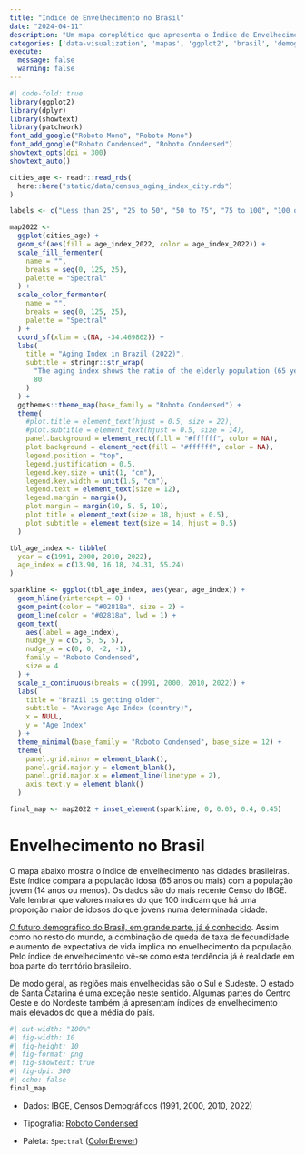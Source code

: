 ```yaml
---
title: "Índice de Envelhecimento no Brasil"
date: "2024-04-11"
description: "Um mapa coroplético que apresenta o Índice de Envelhecimento por município do Brasil segundo os dados do mais recente Censo Demográfico do IBGE."
categories: ['data-visualization', 'mapas', 'ggplot2', 'brasil', 'demografia']
execute:
  message: false
  warning: false
---
```


```r
#| code-fold: true
library(ggplot2)
library(dplyr)
library(showtext)
library(patchwork)
font_add_google("Roboto Mono", "Roboto Mono")
font_add_google("Roboto Condensed", "Roboto Condensed")
showtext_opts(dpi = 300)
showtext_auto()

cities_age <- readr::read_rds(
  here::here("static/data/census_aging_index_city.rds")
)

labels <- c("Less than 25", "25 to 50", "50 to 75", "75 to 100", "100 or more")

map2022 <-
  ggplot(cities_age) +
  geom_sf(aes(fill = age_index_2022, color = age_index_2022)) +
  scale_fill_fermenter(
    name = "",
    breaks = seq(0, 125, 25),
    palette = "Spectral"
  ) +
  scale_color_fermenter(
    name = "",
    breaks = seq(0, 125, 25),
    palette = "Spectral"
  ) +
  coord_sf(xlim = c(NA, -34.469802)) +
  labs(
    title = "Aging Index in Brazil (2022)",
    subtitle = stringr::str_wrap(
      "The aging index shows the ratio of the elderly population (65 years or more) per 100 individuals in relation to the young population (14 years of younger).",
      80
    )
  ) +
  ggthemes::theme_map(base_family = "Roboto Condensed") +
  theme(
    #plot.title = element_text(hjust = 0.5, size = 22),
    #plot.subtitle = element_text(hjust = 0.5, size = 14),
    panel.background = element_rect(fill = "#ffffff", color = NA),
    plot.background = element_rect(fill = "#ffffff", color = NA),
    legend.position = "top",
    legend.justification = 0.5,
    legend.key.size = unit(1, "cm"),
    legend.key.width = unit(1.5, "cm"),
    legend.text = element_text(size = 12),
    legend.margin = margin(),
    plot.margin = margin(10, 5, 5, 10),
    plot.title = element_text(size = 38, hjust = 0.5),
    plot.subtitle = element_text(size = 14, hjust = 0.5)
  )

tbl_age_index <- tibble(
  year = c(1991, 2000, 2010, 2022),
  age_index = c(13.90, 16.18, 24.31, 55.24)
)

sparkline <- ggplot(tbl_age_index, aes(year, age_index)) +
  geom_hline(yintercept = 0) +
  geom_point(color = "#02818a", size = 2) +
  geom_line(color = "#02818a", lwd = 1) +
  geom_text(
    aes(label = age_index),
    nudge_y = c(5, 5, 5, 5),
    nudge_x = c(0, 0, -2, -1),
    family = "Roboto Condensed",
    size = 4
  ) +
  scale_x_continuous(breaks = c(1991, 2000, 2010, 2022)) +
  labs(
    title = "Brazil is getting older",
    subtitle = "Average Age Index (country)",
    x = NULL,
    y = "Age Index"
  ) +
  theme_minimal(base_family = "Roboto Condensed", base_size = 12) +
  theme(
    panel.grid.minor = element_blank(),
    panel.grid.major.y = element_blank(),
    panel.grid.major.x = element_line(linetype = 2),
    axis.text.y = element_blank()
  )

final_map <- map2022 + inset_element(sparkline, 0, 0.05, 0.4, 0.45)
```

# Envelhecimento no Brasil

O mapa abaixo mostra o índice de envelhecimento nas cidades brasileiras. Este índice compara a população idosa (65 anos ou mais) com a população jovem (14 anos ou menos). Os dados são do mais recente Censo do IBGE. Vale lembrar que valores maiores do que 100 indicam que há uma proporção maior de idosos do que jovens numa determinada cidade.

[O futuro demográfico do Brasil, em grande parte, já é conhecido](https://restateinsight.com/posts/general-posts/2023-11-wz-census-ages/). Assim como no resto do mundo, a combinação de queda de taxa de fecundidade e aumento de expectativa de vida implica no envelhecimento da população. Pelo índice de envelhecimento vê-se como esta tendência já é realidade em boa parte do território brasileiro.

De modo geral, as regiões mais envelhecidas são o Sul e Sudeste. O estado de Santa Catarina é uma exceção neste sentido. Algumas partes do Centro Oeste e do Nordeste também já apresentam índices de envelhecimento mais elevados do que a média do país.

```r
#| out-width: "100%"
#| fig-width: 10
#| fig-height: 10
#| fig-format: png
#| fig-showtext: true
#| fig-dpi: 300
#| echo: false
final_map
```

-   Dados: IBGE, Censos Demográficos (1991, 2000, 2010, 2022)

-   Tipografia: [Roboto Condensed](https://fonts.google.com/specimen/Roboto+Condensed)

-   Paleta: `Spectral` ([ColorBrewer](https://colorbrewer2.org/#type=diverging&scheme=Spectral&n=10))

